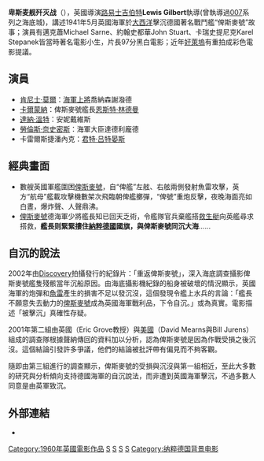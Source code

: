 {{noteTA
|G1=Military
|T=zh-cn:卑斯麦舰歼灭战; zh-tw:擊沉俾斯麥號; zh-hk:擊沉俾斯麥號; 
|1=zh-cn:卑斯麦舰歼灭战; zh-tw:擊沉俾斯麥號; zh-hk:擊沉俾斯麥號; 
}}
{{Infobox film|
  name     = 卑斯麦舰歼灭战<br>Sink the Bismarck! |
  image          = Sink the Bismarck poster.jpg|<!-- FAIR USE of Image:Sink the Bismarck poster.jpg: see image description page at http://en.wikipedia.org/wiki/Image:Sink the Bismarck poster.jpg for rationale -->|
  image_size     = |
  caption        = 原版影院海报 |
  producer         = [[John_Brabourne|John Brabourne]] |
  director       = [[路易士吉伯特|路易士吉伯特]] |
  writer         = [[Edmund_H._North|Edmund H. North]] |
  starring       = [[Kenneth_More|Kenneth More]]<br>[[卡爾蒙納|卡爾蒙納]]<br>[[Dana_Wynter|Dana Wynter]] |
  music         = [[Clifton_Parker|Clifton Parker]] |
  cinematography = [[Christopher_Challis|Christopher Challis]] |
  editing         = [[Peter_R._Hunt|Peter R. Hunt]] |
  distributor    = [[20世纪福克斯|20世纪福克斯]]  |
  released   = 2月11日, 1960年 |
  runtime        = 97分钟 |
  language = [[英语|英语]] |
}}

'''卑斯麦舰歼灭战'''（{{lang-en|'''Sink the Bismarck!'''}}），英國導演[[路易士吉伯特|路易士吉伯特]]'''Lewis Gilbert'''執導(曾執導過[[007|007]]系列之海底城)，講述1941年5月英國海軍於[[大西洋|大西洋]]擊沉德國著名戰鬥艦“俾斯麥號”故事；演員有邁克蕭Michael Sarne、約翰史都華John Stuart、卡瑞史提尼克Karel Stepanek皆當時著名電影小生，片長97分黑白電影；近年[[好萊塢|好萊塢]]有重拍成彩色電影提議。

==演員==
*[[肯尼士·莫爾|肯尼士·莫爾]]：[[海軍上將|海軍上將]]喬納森謝潑德
*[[卡爾蒙納|卡爾蒙納]]：俾斯麥號艦長[[恩斯特·林德曼|恩斯特·林德曼]]
*[[達納·溫特|達納·溫特]]：安妮戴維斯
*[[勞倫斯·奈史密斯|勞倫斯·奈史密斯]]：海軍大臣達德利龐德
*卡雷爾斯捷潘內克：[[君特·吕特晏斯|君特·吕特晏斯]]

==經典畫面==
*數艘英國軍艦圍困[[俾斯麥號|俾斯麥號]]，自“俾艦”左舷、右舷兩側發射魚雷攻擊，英方“航母”艦載攻擊機數架次飛臨朝俾艦擲彈，“俾號”重炮反擊，夜晚海面亮如白晝，爆炸聲、人聲鼎沸。
*[[俾斯麥號|俾斯麥號]]德海軍少將艦長知已回天乏術，令艦隊官兵棄艦搭[[救生艇|救生艇]]向英艦尋求搭救，'''艦長则緊緊摟住[[納粹德國|納粹德國]]國旗，與俾斯麥號同沉大海'''……

==自沉的說法==
2002年由[[Discovery|Discovery]]拍攝發行的紀錄片：「重返俾斯麥號」，深入海底調查攝影俾斯麥號艦隻殘骸當年沉船原因。由海底攝影機紀錄的船身被破壞的情況顯示，英國海軍的炮彈和[[魚雷|魚雷]]產生的損害不足以發沉沒，這個發現令艦上水兵的言論：「艦長不願意失去動力的[[俾斯麥號戰艦|俾斯麥號]]成為英國海軍戰利品，下令自沉。」或為真實。電影描述「被擊沉」真確性存疑。

2001年第二組由英國（Eric Grove教授）與[[美國|美國]]（David Mearns與Bill Jurens）組成的調查隊根據聲納傳回的資料加以分析，認為俾斯麥號是因為作戰受損之後沉沒。這個結論引發許多爭議，他們的結論被批評帶有偏見而不夠客觀。

隨即由第三組進行的調查顯示，俾斯麥號的受損與沉沒與第一組相近，至此大多數的研究與分析傾向支持德國海軍的自沉說法，而非遭到英國海軍擊沉，不過多數人同意是由英軍致沉。

==外部連結==
*{{imdb title|tt0054310|卑斯麥艦殲滅戰}}

[[Category:1960年英國電影作品|Category:1960年英國電影作品]]
[[Category:大西洋背景電影|S]]
[[Category:英語電影|S]]
[[Category:第二次世界大戰電影|S]]
[[Category:海戰電影|S]]
[[Category:纳粹德国背景电影|Category:纳粹德国背景电影]]